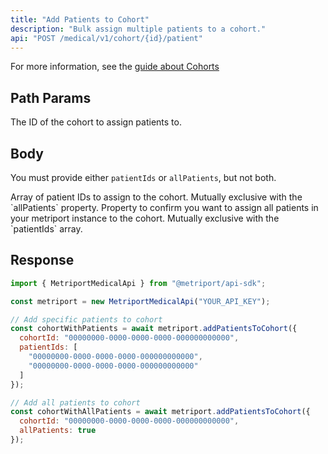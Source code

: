 ```yaml
---
title: "Add Patients to Cohort"
description: "Bulk assign multiple patients to a cohort."
api: "POST /medical/v1/cohort/{id}/patient"
---
```


For more information, see the [guide about Cohorts](/medical-api/handling-data/cohorts)

## Path Params

<ParamField path="id" type="string" required>
  The ID of the cohort to assign patients to.
</ParamField>

## Body

You must provide either `patientIds` or `allPatients`, but not both.

<ParamField body="patientIds" type="string[]" optional>
  Array of patient IDs to assign to the cohort. Mutually exclusive with the `allPatients` property.
</ParamField>

<ParamField body="allPatients" type="boolean" optional>
  Property to confirm you want to assign all patients in your metriport 
  instance to the cohort. Mutually exclusive with the `patientIds` array.
</ParamField>

## Response

<Snippet file="cohort-with-details-response-with-message.mdx" />

<ResponseExample>

```javascript Metriport SDK
import { MetriportMedicalApi } from "@metriport/api-sdk";

const metriport = new MetriportMedicalApi("YOUR_API_KEY");

// Add specific patients to cohort
const cohortWithPatients = await metriport.addPatientsToCohort({
  cohortId: "00000000-0000-0000-0000-000000000000",
  patientIds: [
    "00000000-0000-0000-0000-000000000000",
    "00000000-0000-0000-0000-000000000000"
  ]
});

// Add all patients to cohort
const cohortWithAllPatients = await metriport.addPatientsToCohort({
  cohortId: "00000000-0000-0000-0000-000000000000",
  allPatients: true
});
```

</ResponseExample>

<Snippet file="cohort-add-patients-response-json.mdx" />

